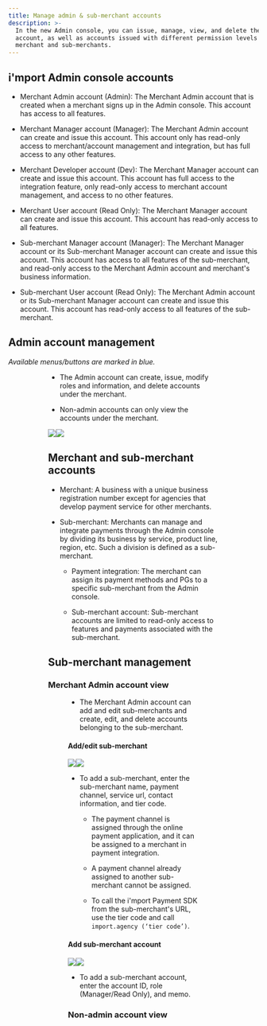 ```yaml
---
title: Manage admin & sub-merchant accounts
description: >-
  In the new Admin console, you can issue, manage, view, and delete the Admin
  account, as well as accounts issued with different permission levels under the
  merchant and sub-merchants.
---
```



## i'mport Admin console accounts

- Merchant Admin account (Admin): The Merchant Admin account that is created
  when a merchant signs up in the Admin console. This account has access to all features.

- Merchant Manager account (Manager): The Merchant Admin account can create and issue this account.
  This account only has read-only access to merchant/account management and integration,
  but has full access to any other features.

- Merchant Developer account (Dev): The Merchant Manager account can create and issue this account.
  This account has full access to the integration feature,
  only read-only access to merchant account management, and access to no other features.

- Merchant User account (Read Only): The Merchant Manager account can create and issue this account.
  This account has read-only access to all features.

- Sub-merchant Manager account (Manager): The Merchant Manager account
  or its Sub-merchant Manager account can create and issue this account.
  This account has access to all features of the sub-merchant,
  and read-only access to the Merchant Admin account and merchant's business information.

- Sub-merchant User account (Read Only): The Merchant Admin account
  or its Sub-merchant Manager account can create and issue this account.
  This account has read-only access to all features of the sub-merchant.

## Admin account management

_Available menus/buttons are marked in blue._

<Figure src="/gitbook-assets/en/image (32).png" caption="Admin account view" />

<Figure src="/gitbook-assets/en/image (39).png" caption="Non-admin account view" />

- The Admin account can create, issue, modify roles and information,
  and delete accounts under the merchant.

- Non-admin accounts can only view the accounts under the merchant.

![](/gitbook-assets/en/image.png)![](</gitbook-assets/en/image (252).png>)

## Merchant and sub-merchant accounts

- Merchant: A business with a unique business registration number
  except for agencies that develop payment service for other merchants.

- Sub-merchant: Merchants can manage and integrate payments through the Admin console
  by dividing its business by service, product line, region, etc.
  Such a division is defined as a sub-merchant.

  - Payment integration: The merchant can assign its payment methods and PGs
    to a specific sub-merchant from the Admin console.

  - Sub-merchant account: Sub-merchant accounts are limited to read-only access
    to features and payments associated with the sub-merchant.

## Sub-merchant management

### Merchant Admin account view

<Figure src="/gitbook-assets/en/image (62).png" caption="Merchant Admin account view" />

- The Merchant Admin account can add and edit sub-merchants
  and create, edit, and delete accounts belonging to the sub-merchant.

#### Add/edit sub-merchant

![](</gitbook-assets/en/image (120).png>)![](</gitbook-assets/en/image (155).png>)

- To add a sub-merchant, enter the sub-merchant name, payment channel,
  service url, contact information, and tier code.
  - The payment channel is assigned through the online payment application,
    and it can be assigned to a merchant in payment integration.

  - A payment channel already assigned to another sub-merchant cannot be assigned.

  - To call the i'mport Payment SDK from the sub-merchant's URL, use the tier code and call `import.agency (‘tier code’)`.

#### Add sub-merchant account

![](</gitbook-assets/en/image (100).png>)![](</gitbook-assets/en/image (278).png>)

- To add a sub-merchant account, enter the account ID, role (Manager/Read Only), and memo.

### Non-admin account view

<Figure src="/gitbook-assets/en/image (273).png" caption="Non-admin Merchant account view" />

<Figure src="/gitbook-assets/en/image (262).png" caption="Sub-merchant Manager account view" />

<Figure src="/gitbook-assets/en/image (82).png" caption="Sub-merchant User account view" />
